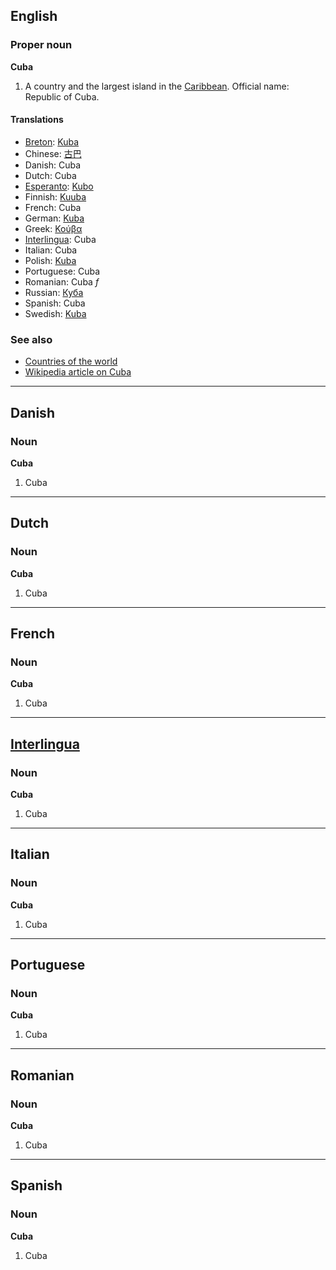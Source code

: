 ==English==
===Proper noun===
'''Cuba'''

# A country and the largest island in the [[Caribbean]]. Official name: Republic of Cuba.

====Translations====
*[[Breton]]: [[Kuba]]
*Chinese: [[古巴]]
*Danish: Cuba
*Dutch: Cuba
*[[Esperanto]]: [[Kubo]]
*Finnish: [[Kuuba]]
*French: Cuba
*German: [[Kuba]]
*Greek: [[Κούβα]]
*[[Interlingua]]: Cuba
*Italian: Cuba
*Polish: [[Kuba]]
*Portuguese: Cuba
*Romanian: Cuba ''f''
*Russian: [[Куба]]
*Spanish: Cuba
*Swedish: [[Kuba]]

===See also===
*[[Countries of the world]]
*[[en:Cuba|Wikipedia article on Cuba]]

----
==Danish==
===Noun===
'''Cuba'''

#Cuba

----
==Dutch==
===Noun===
'''Cuba'''

#Cuba

----
==French==
===Noun===
'''Cuba'''

#Cuba

----
==[[Interlingua]]==
===Noun===
'''Cuba'''

#Cuba

----
==Italian==
===Noun===
'''Cuba'''

#Cuba

----
==Portuguese==
===Noun===
'''Cuba'''

#Cuba

----
==Romanian==
===Noun===
'''Cuba'''

#Cuba

----
==Spanish==
===Noun===
'''Cuba'''

#Cuba